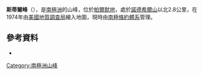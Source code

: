 '''斯蒂爾峰'''（{{lang-en|Steel Peak}}），是[[南極洲|南極洲]]的山峰，位於[[帕爾默地|帕爾默地]]，處於[[諾德希爾山|諾德希爾山]]以北2.8公里，在1974年由[[美國地質調查局|美國地質調查局]]繪入地圖，現時由[[南極條約體系|南極條約體系]]管理。

{{coord|70|54|S|63|27|W|display=title}}

==參考資料==
*{{usgs-gazetteer}}

{{Antarctica-geo-stub}}
[[Category:南極洲山峰|Category:南極洲山峰]]